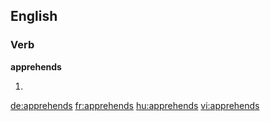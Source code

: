 
==English==

===Verb===
'''apprehends'''

# {{third-person singular of|[[apprehend]]}}

[[de:apprehends]]
[[fr:apprehends]]
[[hu:apprehends]]
[[vi:apprehends]]